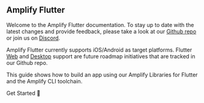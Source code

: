 ## Amplify Flutter

<Callout warning>

Welcome to the Amplify Flutter documentation. To stay up to date with the latest changes and provide feedback, please take a look at our [Github repo](https://github.com/aws-amplify/amplify-flutter) or join us on [Discord](https://discord.gg/jWVbPfC).

Amplify Flutter currently supports iOS/Android as target platforms. Flutter [Web](https://github.com/aws-amplify/amplify-flutter/issues/234) and [Desktop](https://github.com/aws-amplify/amplify-flutter/issues/133) support are future roadmap initiatives that are tracked in our Github repo.

</Callout>

This guide shows how to build an app using our Amplify Libraries for Flutter and the Amplify CLI toolchain.

<InternalLinkButton href="/lib/project-setup/prereq">
  <span slot="text">Get Started 🚀</span>
</InternalLinkButton>

